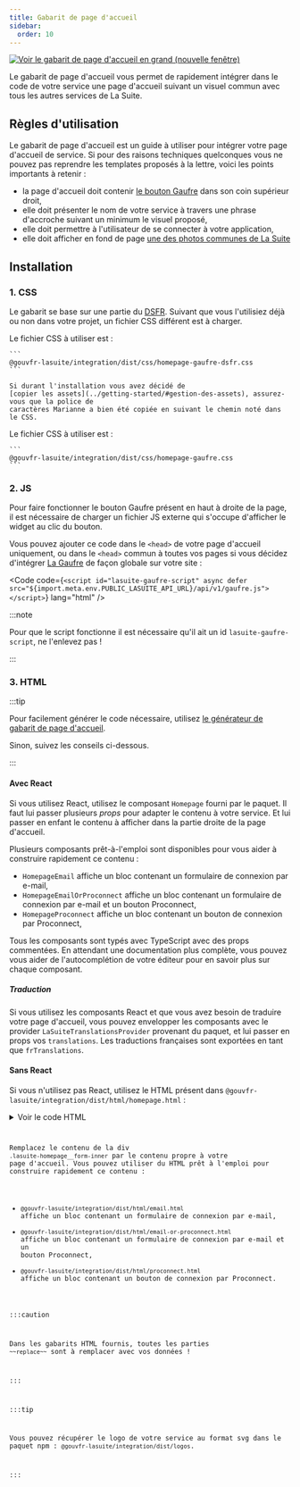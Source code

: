 ```yaml
---
title: Gabarit de page d'accueil
sidebar:
  order: 10
---
```



<p>
  <a href={assetHomepage.src} target="_blank">
    <Image
      src={assetHomepage}
      alt="Voir le gabarit de page d'accueil en grand (nouvelle fenêtre)"
    />
  </a>
</p>

Le gabarit de page d'accueil vous permet de rapidement intégrer dans le code de votre service une
page d'accueil suivant un visuel commun avec tous les autres services de La Suite.

## Règles d'utilisation

Le gabarit de page d'accueil est un guide à utiliser pour intégrer votre page d'accueil de service.
Si pour des raisons techniques quelconques vous ne pouvez pas reprendre les templates proposés à la
lettre, voici les points importants à retenir :

- la page d'accueil doit contenir [le bouton Gaufre](../gaufre) dans son coin supérieur droit,
- elle doit présenter le nom de votre service à travers une phrase d'accroche suivant un minimum le
  visuel proposé,
- elle doit permettre à l'utilisateur de se connecter à votre application,
- elle doit afficher en fond de page
  [une des photos communes de La Suite](/reference/api#background)

## Installation

### 1. CSS

Le gabarit se base sur une partie du [DSFR](https://www.systeme-de-design.gouv.fr/). Suivant que
vous l'utilisiez déjà ou non dans votre projet, un fichier CSS différent est à charger.

<Tabs>
  <TabItem label="Vous n'utilisez pas le DSFR">
    Le fichier CSS à utiliser est :

    ```
    @gouvfr-lasuite/integration/dist/css/homepage-gaufre-dsfr.css
    ```

    Si durant l'installation vous avez décidé de
    [copier les assets](../getting-started/#gestion-des-assets), assurez-vous que la police de
    caractères Marianne a bien été copiée en suivant le chemin noté dans le CSS.

  </TabItem>
  <TabItem label="Vous utilisez déjà le DSFR">
    Le fichier CSS à utiliser est :

    ```
    @gouvfr-lasuite/integration/dist/css/homepage-gaufre.css
    ```

  </TabItem>
</Tabs>

### 2. JS

Pour faire fonctionner le bouton Gaufre présent en haut à droite de la page, il est nécessaire de
charger un fichier JS externe qui s'occupe d'afficher le widget au clic du bouton.

Vous pouvez ajouter ce code dans le `<head>` de votre page d'accueil uniquement, ou dans le `<head>`
commun à toutes vos pages si vous décidez d'intégrer [La Gaufre](../gaufre) de façon globale sur
votre site :

<Code
  code={`<script id="lasuite-gaufre-script" async defer src="${import.meta.env.PUBLIC_LASUITE_API_URL}/api/v1/gaufre.js"></script>`}
  lang="html"
/>

:::note

Pour que le script fonctionne il est nécessaire qu'il ait un id `lasuite-gaufre-script`, ne
l'enlevez pas !

:::

### 3. HTML

:::tip

Pour facilement générer le code nécessaire, utilisez
[le générateur de gabarit de page d'accueil](../homepage-generator).

Sinon, suivez les conseils ci-dessous.

:::

#### Avec React

Si vous utilisez React, utilisez le composant `Homepage` fourni par le paquet. Il faut lui passer
plusieurs _props_ pour adapter le contenu à votre service. Et lui passer en enfant le contenu à
afficher dans la partie droite de la page d'accueil.

Plusieurs composants prêt-à-l'emploi sont disponibles pour vous aider à construire rapidement ce
contenu :

- `HomepageEmail` affiche un bloc contenant un formulaire de connexion par e-mail,
- `HomepageEmailOrProconnect` affiche un bloc contenant un formulaire de connexion par e-mail et un
  bouton Proconnect,
- `HomepageProconnect` affiche un bloc contenant un bouton de connexion par Proconnect,

Tous les composants sont typés avec TypeScript avec des props commentées. En attendant une
documentation plus complète, vous pouvez vous aider de l'autocomplétion de votre éditeur pour en
savoir plus sur chaque composant.

##### Traduction

Si vous utilisez les composants React et que vous avez besoin de traduire votre page d'accueil,
vous pouvez envelopper les composants avec le provider `LaSuiteTranslationsProvider` provenant du
paquet, et lui passer en props vos `translations`. Les traductions françaises sont exportées en
tant que `frTranslations`.

#### Sans React

Si vous n'utilisez pas React, utilisez le HTML présent dans
`@gouvfr-lasuite/integration/dist/html/homepage.html` :

<details>
  <summary>Voir le code HTML</summary>
  <Code
    code={homepageHtml}
    lang="html"
    title="@gouvfr-lasuite/integration/dist/html/homepage.html"
  />
</details>

Remplacez le contenu de la div `.lasuite-homepage__form-inner` par le contenu propre à votre page
d'accueil. Vous pouvez utiliser du HTML prêt à l'emploi pour construire rapidement ce contenu :

- `@gouvfr-lasuite/integration/dist/html/email.html` affiche un bloc contenant un formulaire de
  connexion par e-mail,
- `@gouvfr-lasuite/integration/dist/html/email-or-proconnect.html` affiche un bloc contenant un
  formulaire de connexion par e-mail et un bouton Proconnect,
- `@gouvfr-lasuite/integration/dist/html/proconnect.html` affiche un bloc contenant un bouton de
  connexion par Proconnect.

:::caution

Dans les gabarits HTML fournis, toutes les parties `~~replace~~` sont à remplacer avec vos données !

:::

:::tip

Vous pouvez récupérer le logo de votre service au format svg dans le paquet npm :
`@gouvfr-lasuite/integration/dist/logos`.

:::
